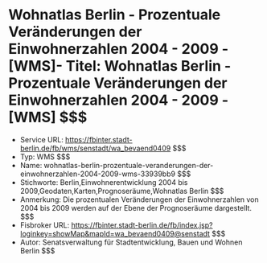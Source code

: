 # Wohnatlas Berlin - Prozentuale Veränderungen der Einwohnerzahlen 2004 - 2009 - [WMS]- Titel: Wohnatlas Berlin - Prozentuale Veränderungen der Einwohnerzahlen 2004 - 2009 - [WMS] $$$
- Service URL: https://fbinter.stadt-berlin.de/fb/wms/senstadt/wa_bevaend0409 $$$
- Typ: WMS $$$
- Name: wohnatlas-berlin-prozentuale-veranderungen-der-einwohnerzahlen-2004-2009-wms-33939bb9 $$$
- Stichworte: Berlin,Einwohnerentwicklung 2004 bis 2009,Geodaten,Karten,Prognoseräume,Wohnatlas Berlin $$$
- Anmerkung: Die prozentualen Veränderungen der Einwohnerzahlen von 2004 bis 2009 werden auf der Ebene der Prognoseräume dargestellt. $$$
- Fisbroker URL: https://fbinter.stadt-berlin.de/fb/index.jsp?loginkey=showMap&mapId=wa_bevaend0409@senstadt $$$
- Autor: Senatsverwaltung für Stadtentwicklung, Bauen und Wohnen Berlin $$$
